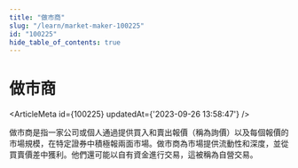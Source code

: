 ```yaml
---
title: "做市商"
slug: "/learn/market-maker-100225"
id: "100225"
hide_table_of_contents: true
---
```



# 做市商

<ArticleMeta id={100225} updatedAt={'2023-09-26 13:58:47'} />
<div className='border-solid border-b border-t-0 my-4 border-[var(--ifm-color-gray-300)]' />

做市商是指一家公司或個人通過提供買入和賣出報價（稱為詢價）以及每個報價的市場規模，在特定證券中積極報兩面市場。做市商為市場提供流動性和深度，並從買賣價差中獲利。他們還可能以自有資金進行交易，這被稱為自營交易。

